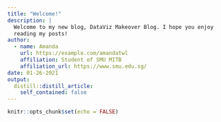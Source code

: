 ```yaml
---
title: "Welcome!"
description: |
  Welcome to my new blog, DataViz Makeover Blog. I hope you enjoy 
  reading my posts!
author:
  - name: Amanda 
    url: https://example.com/amandatwl
    affiliation: Student of SMU MITB
    affiliation_url: https://www.smu.edu.sg/
date: 01-26-2021
output:
  distill::distill_article:
    self_contained: false
---
```


```r
knitr::opts_chunk$set(echo = FALSE)

```




